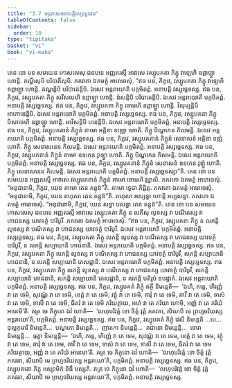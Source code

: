 ```yaml
---
title: "3.7 អន្តរាយេអនាបត្តិវស្សច្ឆេទវារ"
tableOfContents: false
sidebar:
  order: 10
type: "tipitaka"
basket: "vi"
book: "vi-maha"
---
```



<DynamicBreadcrumb />

<Division number="200" book="vi-maha">

<Paragraph number="876" book="vi-maha">
តេន ខោ បន សមយេន កោសលេសុ ជនបទេ អញ្ញតរស្មឹ អាវាសេ វស្សូបគតា ភិក្ខូ វាឡេហិ ឧព្ពាឡ្ហា ហោន្តិ. គណ្ហឹសុបិ បរិបាតឹសុបិ. ភគវតោ ឯតមត្ថំ អារោចេសុំ.
</Paragraph>

<Paragraph number="877" book="vi-maha">
“ឥធ បន, ភិក្ខវេ, វស្សូបគតា ភិក្ខូ វាឡេហិ ឧព្ពាឡ្ហា ហោន្តិ. គណ្ហន្តិបិ បរិបាតេន្តិបិ. ឯសេវ អន្តរាយោតិ បក្កមិតព្ពំ. អនាបត្តិ វស្សច្ឆេទស្ស.
</Paragraph>

<Paragraph number="878" book="vi-maha">
ឥធ បន, ភិក្ខវេ, វស្សូបគតា ភិក្ខូ សរីសបេហិ ឧព្ពាឡ្ហា ហោន្តិ. ឌំសន្តិបិ បរិបាតេន្តិបិ. ឯសេវ អន្តរាយោតិ បក្កមិតព្ពំ. អនាបត្តិ វស្សច្ឆេទស្ស.
</Paragraph>

<Paragraph number="879" book="vi-maha">
ឥធ បន, ភិក្ខវេ, វស្សូបគតា ភិក្ខូ ចោរេហិ ឧព្ពាឡ្ហា ហោន្តិ. វិលុម្បន្តិបិ អាកោដេន្តិបិ. ឯសេវ អន្តរាយោតិ បក្កមិតព្ពំ. អនាបត្តិ វស្សច្ឆេទស្ស.
</Paragraph>

<Paragraph number="880" book="vi-maha">
ឥធ បន, ភិក្ខវេ, វស្សូបគតា ភិក្ខូ បិសាចេហិ ឧព្ពាឡ្ហា ហោន្តិ. អាវិសន្តិបិ ហនន្តិបិ. ឯសេវ អន្តរាយោតិ បក្កមិតព្ពំ. អនាបត្តិ វស្សច្ឆេទស្ស.
</Paragraph>

<Paragraph number="881" book="vi-maha">
ឥធ បន, ភិក្ខវេ, វស្សូបគតានំ ភិក្ខូនំ គាមោ អគ្គិនា ទឌ្ឍោ ហោតិ. ភិក្ខូ បិណ្ឌកេន កិលមន្តិ. ឯសេវ អន្តរាយោតិ បក្កមិតព្ពំ. អនាបត្តិ វស្សច្ឆេទស្ស.
</Paragraph>

<Paragraph number="882" book="vi-maha">
ឥធ បន, ភិក្ខវេ, វស្សូបគតានំ ភិក្ខូនំ សេនាសនំ អគ្គិនា ទឌ្ឍំ ហោតិ. ភិក្ខូ សេនាសនេន កិលមន្តិ. ឯសេវ អន្តរាយោតិ បក្កមិតព្ពំ. អនាបត្តិ វស្សច្ឆេទស្ស.
</Paragraph>

<Paragraph number="883" book="vi-maha">
ឥធ បន, ភិក្ខវេ, វស្សូបគតានំ ភិក្ខូនំ គាមោ ឧទកេន វូឡ្ហោ ហោតិ. ភិក្ខូ បិណ្ឌកេន កិលមន្តិ. ឯសេវ អន្តរាយោតិ បក្កមិតព្ពំ. អនាបត្តិ វស្សច្ឆេទស្ស.
</Paragraph>

<Paragraph number="884" book="vi-maha">
ឥធ បន, ភិក្ខវេ, វស្សូបគតានំ ភិក្ខូនំ សេនាសនំ ឧទកេន វូឡ្ហំ ហោតិ. ភិក្ខូ សេនាសនេន កិលមន្តិ. ឯសេវ អន្តរាយោតិ បក្កមិតព្ពំ. អនាបត្តិ វស្សច្ឆេទស្សា”តិ.
</Paragraph>

</Division>
<Division number="201" book="vi-maha">

<Paragraph number="885" book="vi-maha">
តេន ខោ បន សមយេន អញ្ញតរស្មឹ អាវាសេ វស្សូបគតានំ ភិក្ខូនំ គាមោ ចោរេហិ វុដ្ឋាសិ. ភគវតោ ឯតមត្ថំ អារោចេសុំ. “អនុជានាមិ, ភិក្ខវេ, យេន គាមោ តេន គន្តុន៑”តិ.
</Paragraph>

<Paragraph number="886" book="vi-maha">
គាមោ ទ្វេធា ភិជ្ជិត្ថ. ភគវតោ ឯតមត្ថំ អារោចេសុំ. “អនុជានាមិ, ភិក្ខវេ, យេន ពហុតរា តេន គន្តុន៑”តិ.
</Paragraph>

<Paragraph number="887" book="vi-maha">
ពហុតរា អស្សទ្ធា ហោន្តិ អប្បសន្នា. ភគវតោ ឯតមត្ថំ អារោចេសុំ. “អនុជានាមិ, ភិក្ខវេ, យេន សទ្ធា បសន្នា តេន គន្តុន៑”តិ.
</Paragraph>

<Paragraph number="888" book="vi-maha">
តេន ខោ បន សមយេន កោសលេសុ ជនបទេ អញ្ញតរស្មឹ អាវាសេ វស្សូបគតា ភិក្ខូ ន លភឹសុ លូខស្ស វា បណីតស្ស វា ភោជនស្ស យាវទត្ថំ បារិបូរឹ. ភគវតោ ឯតមត្ថំ អារោចេសុំ.
</Paragraph>

<Paragraph number="889" book="vi-maha">
“ឥធ បន, ភិក្ខវេ, វស្សូបគតា ភិក្ខូ ន លភន្តិ លូខស្ស វា បណីតស្ស វា ភោជនស្ស យាវទត្ថំ បារិបូរឹ. ឯសេវ អន្តរាយោតិ បក្កមិតព្ពំ. អនាបត្តិ វស្សច្ឆេទស្ស.
</Paragraph>

<Paragraph number="890" book="vi-maha">
ឥធ បន, ភិក្ខវេ, វស្សូបគតា ភិក្ខូ លភន្តិ លូខស្ស វា បណីតស្ស វា ភោជនស្ស យាវទត្ថំ បារិបូរឹ, ន លភន្តិ សប្បាយានិ ភោជនានិ. ឯសេវ អន្តរាយោតិ បក្កមិតព្ពំ. អនាបត្តិ វស្សច្ឆេទស្ស.
</Paragraph>

<Paragraph number="891" book="vi-maha">
ឥធ បន, ភិក្ខវេ, វស្សូបគតា ភិក្ខូ លភន្តិ លូខស្ស វា បណីតស្ស វា ភោជនស្ស យាវទត្ថំ បារិបូរឹ, លភន្តិ សប្បាយានិ ភោជនានិ, ន លភន្តិ សប្បាយានិ ភេសជ្ជានិ. ឯសេវ អន្តរាយោតិ បក្កមិតព្ពំ. អនាបត្តិ វស្សច្ឆេទស្ស.
</Paragraph>

<Paragraph number="892" book="vi-maha">
ឥធ បន, ភិក្ខវេ, វស្សូបគតា ភិក្ខូ លភន្តិ លូខស្ស វា បណីតស្ស វា ភោជនស្ស យាវទត្ថំ បារិបូរឹ, លភន្តិ សប្បាយានិ ភោជនានិ, លភន្តិ សប្បាយានិ ភេសជ្ជានិ, ន លភន្តិ បតិរូបំ ឧបដ្ឋាកំ. ឯសេវ អន្តរាយោតិ បក្កមិតព្ពំ. អនាបត្តិ វស្សច្ឆេទស្ស.
</Paragraph>

<Paragraph number="893" book="vi-maha">
ឥធ បន, ភិក្ខវេ, វស្សូបគតំ ភិក្ខុំ ឥត្ថី និមន្តេតិ—  ‘ឯហិ, ភន្តេ, ហិរញ្ញំ វា តេ ទេមិ, សុវណ្ណំ វា តេ ទេមិ, ខេត្តំ វា តេ ទេមិ, វត្ថុំ វា តេ ទេមិ, គាវុំ វា តេ ទេមិ, គាវឹ វា តេ ទេមិ, ទាសំ វា តេ ទេមិ, ទាសឹ វា តេ ទេមិ, ធីតរំ វា តេ ទេមិ ភរិយត្ថាយ, អហំ វា តេ ភរិយា ហោមិ, អញ្ញំ វា តេ ភរិយំ អានេមី’តិ. តត្រ ចេ ភិក្ខុនោ ឯវំ ហោតិ—  ‘លហុបរិវត្តំ ខោ ចិត្តំ វុត្តំ ភគវតា, សិយាបិ មេ ព្រហ្មចរិយស្ស អន្តរាយោ’តិ, បក្កមិតព្ពំ. អនាបត្តិ វស្សច្ឆេទស្ស.
</Paragraph>

<Paragraph number="894" book="vi-maha">
ឥធ បន, ភិក្ខវេ, វស្សូបគតំ ភិក្ខុំ វេសី និមន្តេតិ …បេ…  ថុល្លកុមារី និមន្តេតិ…  បណ្ឌកោ និមន្តេតិ…  ញាតកា និមន្តេន្តិ…  រាជានោ និមន្តេន្តិ…  ចោរា និមន្តេន្តិ…  ធុត្តា និមន្តេន្តិ—  ‘ឯហិ, ភន្តេ, ហិរញ្ញំ វា តេ ទេម, សុវណ្ណំ វា តេ ទេម, ខេត្តំ វា តេ ទេម, វត្ថុំ វា តេ ទេម, គាវុំ វា តេ ទេម, គាវឹ វា តេ ទេម, ទាសំ វា តេ ទេម, ទាសឹ វា តេ ទេម, ធីតរំ វា តេ ទេម ភរិយត្ថាយ, អញ្ញំ វា តេ ភរិយំ អានេមា’តិ. តត្រ ចេ ភិក្ខុនោ ឯវំ ហោតិ—  ‘លហុបរិវត្តំ ខោ ចិត្តំ វុត្តំ ភគវតា, សិយាបិ មេ ព្រហ្មចរិយស្ស អន្តរាយោ’តិ, បក្កមិតព្ពំ. អនាបត្តិ វស្សច្ឆេទស្ស.
</Paragraph>

<Paragraph number="895" book="vi-maha">
ឥធ បន, ភិក្ខវេ, វស្សូបគតោ ភិក្ខុ អស្សាមិកំ និធឹ បស្សតិ. តត្រ ចេ ភិក្ខុនោ ឯវំ ហោតិ—  ‘លហុបរិវត្តំ ខោ ចិត្តំ វុត្តំ ភគវតា, សិយាបិ មេ ព្រហ្មចរិយស្ស អន្តរាយោ’តិ, បក្កមិតព្ពំ. អនាបត្តិ វស្សច្ឆេទស្ស.
</Paragraph>
</Division>